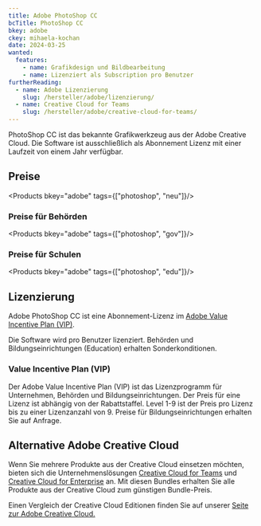 ```yaml
---
title: Adobe PhotoShop CC
bcTitle: PhotoShop CC
bkey: adobe
ckey: mihaela-kochan
date: 2024-03-25
wanted:
  features:
    - name: Grafikdesign und Bildbearbeitung
    - name: Lizenziert als Subscription pro Benutzer
furtherReading:
  - name: Adobe Lizenzierung
    slug: /hersteller/adobe/lizenzierung/
  - name: Creative Cloud for Teams
    slug: /hersteller/adobe/creative-cloud-for-teams/
---
```




<Intro>

PhotoShop CC ist das bekannte Grafikwerkzeug aus der Adobe Creative Cloud.
Die Software ist ausschließlich als Abonnement Lizenz mit einer Laufzeit von einem Jahr verfügbar.


</Intro>

<TOC />


## Preise

<Products bkey="adobe" tags={["photoshop", "neu"]}/>


### Preise für Behörden

<Products bkey="adobe" tags={["photoshop", "gov"]}/>


### Preise für Schulen

<Products bkey="adobe" tags={["photoshop", "edu"]}/>


## Lizenzierung

Adobe PhotoShop CC ist eine Abonnement-Lizenz im [Adobe Value Incentive Plan (VIP)](/hersteller/adobe/lizenzierung/#adobe-value-incentive-plan-vip).

Die Software wird pro Benutzer lizenziert. Behörden und Bildungseinrichtungen (Education) erhalten Sonderkonditionen.

### Value Incentive Plan (VIP)

 Der Adobe Value Incentive Plan (VIP) ist das Lizenzprogramm für Unternehmen, Behörden und Bildungseinrichtungen. Der Preis für eine Lizenz ist abhängig von der Rabattstaffel. Level 1-9 ist der Preis pro Lizenz bis zu einer Lizenzanzahl von 9. Preise für Bildungseinrichtungen erhalten Sie auf Anfrage.


## Alternative Adobe Creative Cloud

Wenn Sie mehrere Produkte aus der Creative Cloud einsetzen möchten, bieten sich die Unternehmenslösungen [Creative Cloud for Teams](/hersteller/adobe/creative-cloud-for-teams/) und [Creative Cloud for Enterprise](/hersteller/adobe/creative-cloud-for-enterprise/) an.
Mit diesen Bundles erhalten Sie alle Produkte aus der Creative Cloud zum günstigen Bundle-Preis.

Einen Vergleich der Creative Cloud Editionen finden Sie auf unserer [Seite zur Adobe Creative Cloud.](/hersteller/adobe/creative-cloud-for-teams/)
